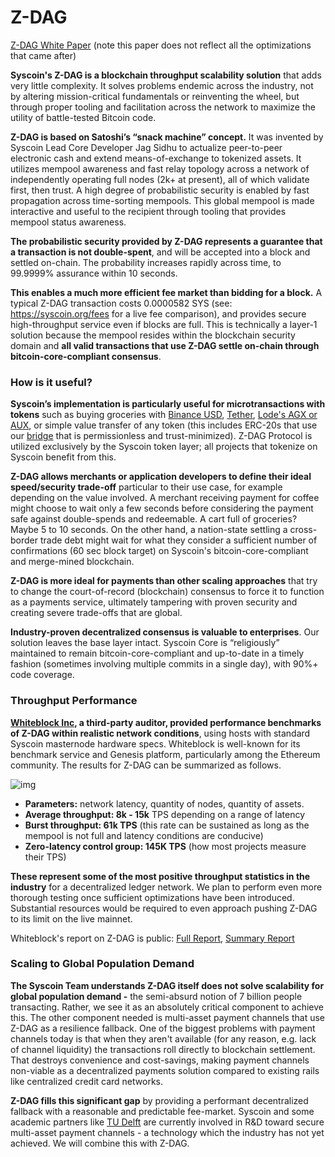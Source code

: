 
# Z-DAG



[Z-DAG White Paper](https://syscoin.org/zdag_syscoin_whitepaper.pdf) (note this paper does not reflect all the optimizations that came after)



**Syscoin's Z-DAG is a blockchain throughput scalability solution** that adds very little complexity. It solves problems endemic across the industry, not by altering mission-critical fundamentals or reinventing the wheel, but through proper tooling and facilitation across the network to maximize the utility of battle-tested Bitcoin code.



**Z-DAG is based on Satoshi’s “snack machine” concept.** It was invented by Syscoin Lead Core Developer Jag Sidhu to actualize peer-to-peer electronic cash and extend means-of-exchange to tokenized assets. It utilizes mempool awareness and fast relay topology across a network of independently operating full nodes (2k+ at present), all of which validate first, then trust. A high degree of probabilistic security is enabled by fast propagation across time-sorting mempools. This global mempool is made interactive and useful to the recipient through tooling that provides mempool status awareness.



**The probabilistic security provided by Z-DAG represents a guarantee that a transaction is not double-spent**, and will be accepted into a block and settled on-chain. The probability increases rapidly across time, to 99.9999% assurance within 10 seconds.



**This enables a much more efficient fee market than bidding for a block.** A typical Z-DAG transaction costs 0.0000582 SYS (see: https://syscoin.org/fees for a live fee comparison), and provides secure high-throughput service even if blocks are full. This is technically a layer-1 solution because the mempool resides within the blockchain security domain and **all valid transactions that use Z-DAG settle on-chain through bitcoin-core-compliant consensus**.



### How is it useful?

**Syscoin’s implementation is particularly useful for microtransactions with tokens** such as buying groceries with [Binance USD](https://www.binance.com/en/blog/421499824684900781/Binance-Blockchain-Foundry-Work-Together-for-Wider-BUSD-Access), [Tether](https://tether.to/), [Lode's AGX or AUX](https://lode.one/), or simple value transfer of any token (this includes ERC-20s that use our [bridge](https://bridge.syscoin.org/) that is permissionless and trust-minimized). Z-DAG Protocol is utilized exclusively by the Syscoin token layer; all projects that tokenize on Syscoin benefit from this.



**Z-DAG allows merchants or application developers to define their ideal speed/security trade-off** particular to their use case, for example depending on the value involved. A merchant receiving payment for coffee might choose to wait only a few seconds before considering the payment safe against double-spends and redeemable. A cart full of groceries? Maybe 5 to 10 seconds. On the other hand, a nation-state settling a cross-border trade debt might wait for what they consider a sufficient number of confirmations (60 sec block target) on Syscoin's bitcoin-core-compliant and merge-mined blockchain.



**Z-DAG is more ideal for payments than other scaling approaches** that try to change the court-of-record (blockchain) consensus to force it to function as a payments service, ultimately tampering with proven security and creating severe trade-offs that are global.

**Industry-proven decentralized consensus is valuable to enterprises**. Our solution leaves the base layer intact. Syscoin Core is “religiously” maintained to remain bitcoin-core-compliant and up-to-date in a timely fashion (sometimes involving multiple commits in a single day), with 90%+ code coverage.



### Throughput Performance

[**Whiteblock Inc**](https://whiteblock.io/)**, a third-party auditor, provided performance benchmarks of Z-DAG within realistic network conditions**, using hosts with standard Syscoin masternode hardware specs. Whiteblock is well-known for its benchmark service and Genesis platform, particularly among the Ethereum community. The results for Z-DAG can be summarized as follows.

![img](https://syscoin.org/thumbs/1044x/files//whiteblockcasestudy.png)

- **Parameters:** network latency, quantity of nodes, quantity of assets.
- **Average throughput: 8k - 15k** TPS depending on a range of latency
- **Burst throughput: 61k TPS** (this rate can be sustained as long as the mempool is not full and latency conditions are conducive)
- **Zero-latency control group: 145K TPS** (how most projects measure their TPS)

**These represent some of the most positive throughput statistics in the industry** for a decentralized ledger network. We plan to perform even more thorough testing once sufficient optimizations have been introduced. Substantial resources would be required to even approach pushing Z-DAG to its limit on the live mainnet.

Whiteblock's report on Z-DAG is public: [Full Report](https://www.whiteblock.io/wp-content/uploads/2019/07/ZDAG-Analysis.pdf), [Summary Report](https://whiteblock.io/wp-content/uploads/2019/12/ZDAG-Case-Study.pdf)

### Scaling to Global Population Demand

**The Syscoin Team understands Z-DAG itself does not solve scalability for global population demand -** the semi-absurd notion of 7 billion people transacting. Rather, we see it as an absolutely critical component to achieve this. The other component needed is multi-asset payment channels that use Z-DAG as a resilience fallback. One of the biggest problems with payment channels today is that when they aren't available (for any reason, e.g. lack of channel liquidity) the transactions roll directly to blockchain settlement. That destroys convenience and cost-savings, making payment channels non-viable as a decentralized payments solution compared to existing rails like centralized credit card networks.

**Z-DAG fills this significant gap** by providing a performant decentralized fallback with a reasonable and predictable fee-market. Syscoin and some academic partners like [TU Delft](https://www.tudelft.nl/) are currently involved in R&D toward secure multi-asset payment channels - a technology which the industry has not yet achieved. We will combine this with Z-DAG.
